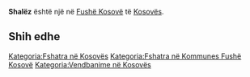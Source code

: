 {{Fshat në 
 | Emri                = Shalëz
 | EmriAlt                = 
 | NAME_SHORT_FORM=      
 | NAME_GENERIC=      
 | NAME_SORT_NAME_RO=      SHALEZ
 | FULL_NAME_RO = Shalëz
 | FULL_NAME_ND_RO=Shalez
 | SORT_NAME_RG=SHALEZ
 | FULL_NAME_RG=Shalëz
 | FULL_NAME_ND_RG=Shalez
 | SRP_NAME_SHORT_FORM=      
 | SRP_NAME_GENERIC=      
 | SRP_NAME_SORT_NAME_RO=      
 | SRP_FULL_NAME_RO = 
 | SRP_FULL_NAME_ND_RO=
 | SRP_SORT_NAME_RG=
 | SRP_FULL_NAME_RG=
 | SRP_FULL_NAME_ND_RG=
 | Emri (Rasa dhanore) = 
 | Figura              = 
 | Shteti              = Kosovo
 | Komuna              = Fushë Kosovë
 | Kodi postar         = 
 | Sipërfaqja          = 

 | Popullsia           = 

 | Regj. i popullsisë  = 
 | Dend. e popullsisë  = 
 | Faqja zyrtare       = 
 <!--- Koordinatat ----> 
 | Gjerësia            = 42.620278
 | Gjatësia            = 21.738611
 | Lartësia            = 
}}
'''Shalëz''' është një [[]] në [[Fushë Kosovë]] të [[Kosovës]].

<!-- == Gjeografia == -->
<!-- == Historia == -->
<!-- == Demografia == -->
== Shih edhe ==
{{Komuna Fushë Kosovë}}
{{Kosovo-Administrata-Cung}}

[[Kategoria:Fshatra në Kosovës]]
[[Kategoria:Fshatra në Kommunes Fushë Kosovë]]
[[Kategoria:Vendbanime në Kosovës]]
